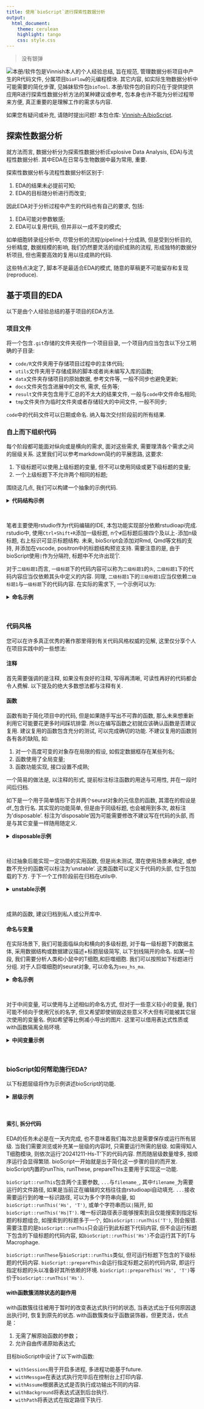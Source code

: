 ---
title: 使用`bioScript`进行探索性数据分析
output:
  html_document:
    theme: cerulean
    highlight: tango
    css: style.css
---

> 没有银弹

[<img src="pic/badge.png" class="right-image">](https://github.com/Vinnish-A/bioScript)本册/软件包是Vinnish本人的个人经验总结, 旨在规范, 管理数据分析项目中产生的R代码文件, 分属项目`bioFlow`的元编程模块. 其它内容, 如实际生物数据分析中可能需要的简化步骤, 见姊妹软件包`bioTool`. 本册/软件包的目的只在于提供提供应用R进行探索性数据分析方法的某种建议或参考, 包本身也许不能为分析过程带来方便, 真正重要的是理解工作的需求与内容.

如果您有疑问或补充, 请随时提出问题! 本包仓库: [Vinnish-A/bioScript](https://github.com/Vinnish-A/bioScript). 

## 探索性数据分析

就方法而言, 数据分析分为探索性数据分析(Explosive Data Analysis, EDA)与流程性数据分析. 其中EDA在日常与生物数据中最为常用, 重要. 

探索性数据分析与流程性数据分析区别于:

1. EDA的结果未必提前可知; 
2. EDA的目标随分析进行而改变; 

因此EDA对于分析过程中产生的代码也有自己的要求, 包括: 

1. EDA可能对参数敏感; 
2. EDA可以复用代码, 但并非以一成不变的模式; 

如单细胞转录组分析中, 尽管分析的流程(pipeline)十分成熟, 但是受到分析目的, 分析精度, 数据规模的影响, 我们仍然要灵活的组织成熟的流程, 形成独特的数据分析项目, 但也需要高效的复用以往成熟的代码. 

这些特点决定了, 脚本不是最适合EDA的模式, 随意的草稿更不可能留存和复现(reproduce). 

## 基于项目的EDA

以下是由个人经验总结的基于项目的EDA方法. 

### 项目文件

将一个包含`.git`存储的文件夹视作一个项目目录, 一个项目内应当包含以下分工明确的子目录:

- `code/R`文件夹用于存储项目过程中的主体代码;
- `utils`文件夹用于存储成熟的脚本或者尚未编写入库的函数; 
- `data`文件夹存储项目的原始数据, 参考文件等, 一般不同步也避免更新; 
- `docs`文件夹包含进展中的文书, 需求, 任务等; 
- `result`文件夹包含用于汇总的不太大的结果文件, 一般与`code`中文件命名相同; 
- `tmp`文件夹作为临时文件夹或者存储较大的中间文件, 一般不同步; 

`code`中的代码文件可以日期或命名. 纳入每次交付阶段前的所有结果. 

### 自上而下组织代码

每个阶段都可能面对纵向或是横向的需求, 面对这些需求, 需要理清各个需求之间的层级关系. 这里我们可以参考markdown简约的平展思路, 这要求: 

1. 下级标题可以使用上级标题的变量, 但不可以使用同级或更下级标题的变量; 
2. 一个上级标题下不允许两个相同的标题; 

围绕这几点, 我们可以构建一个抽象的示例代码. 

<details>
<summary>**代码结构示例**</summary>
```
# 一级标题 ----

# 代码内容

## 二级标题1 ----

# 代码内容

### 三级标题1 ----

# 代码内容

## 二级标题2 ----

# 代码内容

### 三级标题1 ----

# 代码内容
```
</details>
</br>

笔者主要使用rstudio作为r代码编辑的IDE, 本包功能实现部分依赖rstudioapi完成. rstudio中, 使用`Ctrl+Shift+R`添加一级标题, n个`#`后标题后接四个及以上`-`添加n级标题, 右上标识可显示标题结构. 未来, bioScript会添加对Rmd, Qmd等文档的支持, 并添加在vscode, positron中的标题结构预览支持. 需要注意的是, 由于bioScript使用`|`作为分隔符, 标题中不允许出现'|'. 

对于`二级标题1`而言, `一级标题`下的代码内容可以称为`二级标题1`的`头`, `二级标题1`下的代码内容应当仅依赖其头中定义的内容. 同理, `二级标题1`下的`三级标题1`应当仅依赖`二级标题1`与`一级标题`下的代码内容. 在实际的需求下, 一个示例可以为: 

<details>
<summary>**命名示例**</summary>
```
# 20241211 ------


library(Seurat)
library(qs)
# ...

## Hs ----

seu_hs = qread('xxx')
# ...

### T ----

### Macrophage ----

## Mm ----

### T ----

### Macrophage ----

```
</details>
</br>

### 代码风格 

您可以在许多真正优秀的著作那里得到有关代码风格权威的见解, 这里仅分享个人在项目实践中的一些想法: 

#### 注释

首先需要强调的是注释, 如果没有良好的注释, 写得再清晰, 可读性再好的代码都会令人费解. 以下提及的绝大多数想法都与注释有关. 

#### 函数

函数有助于简化项目中的代码, 但是如果随手写出不可靠的函数, 那么未来想重新利用它可能要花更多时间踩坑排雷. 所以在编写函数之初就应该确认函数是否建议复用. 建议复用的函数包含充分的测试, 可以完成确切的功能. 不建议复用的函数则各有各的缺陷, 如: 

1. 对一个高度可变的对象存在局限的假设, 如假定数据框存在某些列名; 
2. 函数使用了全局变量; 
3. 函数功能实现, 接口设置不成熟; 

一个简易的做法是, 以注释的形式, 提前标注标注函数的用途与可用性, 并在一段时间后归档. 

如下是一个用于简单情形下合并两个seurat对象的元信息的函数, 其潜在的假设是df_包含行名. 其实现的功能简单, 但是由于同级标题, 也会被用到多次, 故标注为'disposable'. 标注为'disposable'因为可能需要修改不建议写在代码的头部, 而是与其它变量一样随用随定义. 

<details>
<summary>**disposable示例**</summary>
```
# disposable
mergePhen = function(df_, phen_ = phen) {

  phen_ |>
    filter(cell %in% rownames(df_)) |>
    select(where(~ !all(is.na(.x)))) |>
    column_to_rownames('cell')

}
```
</details>
</br>

经过抽象后能实现一定功能的实用函数, 但是尚未测试, 潜在使用场景未确定, 或参数不充分的函数可以标注为'unstable'. 这类函数可以定义于代码的头部, 位于包加载的下方. 于下一个工作阶段前在归档在utils中. 

<details>
<summary>**unstable示例**</summary>
```
library(ggplot2)

# 为什么标注为unstable: 
# 1. 没有根据组数灵活选用检验方法; 
# 2. 写法未必与包里的其它函数保持一致, 如其他函数会避免使用非标准评估; 

# unstable
plot_rain = function(dp_, x_, group_, title_) {

  nColor_ = length(unique(dp_[[group_]]))
  color_ = get_color(nColor_)

  test_ = kruskal.test(dp_[[x_]], dp_[[group_]])

  x_ = sym(x_)
  group_ = sym(group_)

  p_top_ = dp_ |>
    ggplot(aes(x = !!x_, color = !!group_, fill = !!group_)) +
    geom_density(alpha = 0.7) +
    scale_fill_manual(values = color_) +
    scale_color_manual(values = color_) +
    theme_classic() +
    labs(title = title_, subtitle = paste0('Mann-Whitney p = ', signif(test_$p.value, 3))) +
    xlab(NULL) +
    ylab(NULL) +
    theme(legend.position = "none",
          legend.title = element_blank(),
          axis.text.x = element_text(size = 12,color = "black"),
          axis.text.y = element_blank(),
          axis.ticks.y = element_blank(),
          axis.line.y = element_blank(),
          panel.background = element_blank(),
          panel.grid.major = element_blank(),
          plot.title = element_text(hjust = 1),
          plot.subtitle = element_text(hjust = 1 ),
          panel.grid.minor = element_blank()) +
    geom_rug()

  p_bot_ = dp_ |>
    ggplot(aes(!!group_, !!x_, fill = !!group_)) +
    geom_boxplot(aes(col = !!group_)) +
    scale_fill_manual(values = color_) +
    scale_color_manual(values = color_) +
    xlab(NULL) +
    ylab(NULL) +
    theme_void() +
    theme(legend.position = "none",
          legend.title = element_blank(),
          axis.text.x = element_blank(), #
          axis.text.y = element_text(size = 11,color = "black"),
          panel.background = element_blank(),
          panel.grid.major = element_blank(),
          panel.grid.minor = element_blank()) +
    coord_flip()

  dp2_ = ggplot_build(p_bot_)$data[[1]]
  p_bot_ = p_bot_ + geom_segment(data=dp2_, aes(x=xmin, xend=xmax, y=middle, yend=middle), color="white", inherit.aes = F)

  p_ = p_top_ |> insert_bottom(p_bot_, height = 0.4)
  p_

}
```
</details>
</br>

成熟的函数, 建议归档到私人或公开库中. 

#### 命名与变量 

在实际场景下, 我们可能面临纵向和横向的多级标题, 对于每一级标题下的数据主体, 采用数据结构或数据建议描述+标题层级简写, 以下划线隔开的命名. 如某一阶段, 我们需要分析人类和小鼠中的T细胞,和巨噬细胞. 我们可以按照如下标题进行分组. 对于人巨噬细胞的seurat对象, 可以命名为`seu_hs_ma`. 

<details>
<summary>**命名示例**</summary>
```
# 20241211 ------


library(Seurat)
library(qs)
# ...

## Hs ----

seu_hs = qread('xxx')
# ...

### T ----

### Macrophage ----

## Mm ----

### T ----

### Macrophage ----

```
</details>
</br>

对于中间变量, 可以使用与上述相似的命名方式, 但对于一些意义较小的变量, 我们可能不倾向于使用冗长的名字, 但又希望即使销毁这些意义不大但有可能被其它层次使用的变量名. 例如希望等比例减小导出的图片. 这里可以借用表达式性质或with函数隔离全局环境. 

<details>
<summary>**中间变量示例**</summary>
```
# 借用表达式
{
    sf = 1.2 # size factor
    ggsave('path/name.png', p, width = 12/sf, height = 12/sf)
}

# 借用bioScript的with函数
withNothing(ggsave('path/name.png', p, width = 12/sf, height = 12/sf), sf = 1.2) # 不执行其它功能
withPath(ggsave('name.png', p, width = 12/sf, height = 12/sf), 'path', sf = 1.2) # 后置路径
```
</details>
</br>

### bioScript如何帮助施行EDA? 

以下标题层级将作为示例讲述bioScript的功能. 

<details>
<summary>**层级示例**</summary>
```
# 20241211 ------


library(Seurat)
library(qs)
# ...

## Hs ----

seu_hs = qread('xxx')
# ...

### T ----

### Macrophage ----

## Mm ----

### T ----

### Macrophage ----

```
</details>
</br>

#### 索引, 拆分代码

EDA的任务未必是在一天内完成, 也不意味着我们每次总是需要保存或运行所有层级. 当我们需要浏览或补充某一层级的内容时, 只需要运行所需的层级. 如需得知人T细胞模块, 则依次运行'20241211-Hs-T'下的代码内容. 然而随层级数量增多, 按顺序运行会显得繁琐. bioScript一开始就是出于简化这一步骤的目的而开发. bioScript内置的runThis, runThese, prepareThis主要用于实现这一功能. 

`bioScript::runThis`包含两个主要参数, `...`与`filename_`, 其中`filename_`为需要运行的文件路径, 如果是当前正在编辑的文档往往由rstudioapi自动填充. `...`接收需要运行到的唯一标识路径, 可以为多个字符串向量, 如`bioScript::runThis('Hs', 'T')`, 或单个字符串而以`|`隔开, 如`bioScript::runThis('Hs|T')`. 唯一标识路径表示能够搜索到且仅能搜索到指定标题的标题组合, 如搜索到的标题多于一个, 如`bioScript::runThis('T')`, 则会报错. 需要注意的是`bioScript::runThis`只会运行到此标题下代码内容, 但不会运行标题下包含的下级标题的代码内容, 如`bioScript::runThis('Hs')`不会运行其下的T与Macrophage. 

`bioScript::runThese`与`bioScript::runThis`类似, 但可运行标题下包含的下级标题的代码内容. `bioScript::prepareThis`会运行指定标题之前的代码内容, 即运行指定标题的头以准备好其所依赖的环境. `bioScript::prepareThis('Hs', 'T')`等价于`bioScript::runThis('Hs')`. 

#### with函数簇消除状态的副作用

with函数簇往往被用于暂时的改变表达式执行时的状态, 当表达式出于任何原因退出执行时, 恢复到原先的状态. with函数簇类似于函数装饰器，但更灵活，优点是：

1. 无需了解原始函数的参数；
2. 允许自由传递原始表达式; 

目标bioScript中设计了以下with函数: 

- `withSessions`用于开启多进程, 多进程功能基于future. 
- `withMessgae`在表达式执行完毕后在控制台上打印内容. 
- `withAssume`根据表达式是否执行成功输出不同的内容. 
- `withBackground`将表达式送到后台执行. 
- `withPath`将表达式在指定路径下执行.  